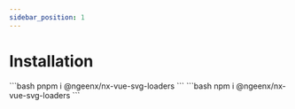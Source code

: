 ```yaml
---
sidebar_position: 1
---
```



# Installation

<Tabs>
  <TabItem value="pnpm" label="PNPM" default>
    ```bash
pnpm i @ngeenx/nx-vue-svg-loaders
    ```
  </TabItem>
  <TabItem value="npm" label="NPM">
    ```bash
npm i @ngeenx/nx-vue-svg-loaders
    ```
  </TabItem>
</Tabs>
